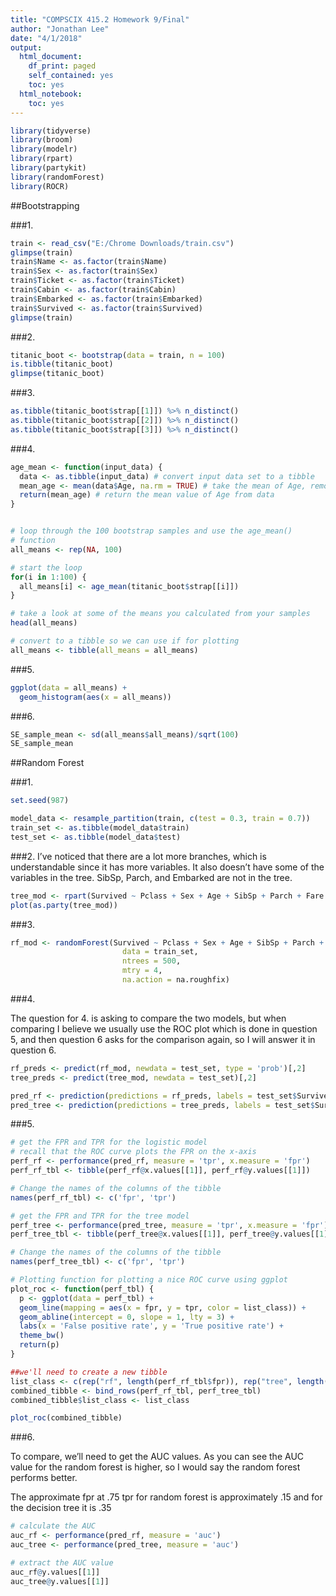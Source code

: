 ```yaml
---
title: "COMPSCIX 415.2 Homework 9/Final"
author: "Jonathan Lee"
date: "4/1/2018"
output:
  html_document:
    df_print: paged
    self_contained: yes
    toc: yes
  html_notebook:
    toc: yes
---
```


```r
library(tidyverse)
library(broom)
library(modelr)
library(rpart)
library(partykit)
library(randomForest)
library(ROCR)
```

##Bootstrapping

###1.
```r
train <- read_csv("E:/Chrome Downloads/train.csv")
glimpse(train)
train$Name <- as.factor(train$Name)
train$Sex <- as.factor(train$Sex)
train$Ticket <- as.factor(train$Ticket)
train$Cabin <- as.factor(train$Cabin)
train$Embarked <- as.factor(train$Embarked)
train$Survived <- as.factor(train$Survived)
glimpse(train)
```

###2.
```r
titanic_boot <- bootstrap(data = train, n = 100)
is.tibble(titanic_boot)
glimpse(titanic_boot)
```

###3.
```r
as.tibble(titanic_boot$strap[[1]]) %>% n_distinct()
as.tibble(titanic_boot$strap[[2]]) %>% n_distinct()
as.tibble(titanic_boot$strap[[3]]) %>% n_distinct()
```

###4.
```r
age_mean <- function(input_data) {
  data <- as.tibble(input_data) # convert input data set to a tibble
  mean_age <- mean(data$Age, na.rm = TRUE) # take the mean of Age, remove NAs
  return(mean_age) # return the mean value of Age from data
}


# loop through the 100 bootstrap samples and use the age_mean()
# function
all_means <- rep(NA, 100)

# start the loop
for(i in 1:100) {
  all_means[i] <- age_mean(titanic_boot$strap[[i]])
}

# take a look at some of the means you calculated from your samples
head(all_means)

# convert to a tibble so we can use if for plotting
all_means <- tibble(all_means = all_means)
```

###5.
```r
ggplot(data = all_means) +
  geom_histogram(aes(x = all_means))
```

###6.
```r
SE_sample_mean <- sd(all_means$all_means)/sqrt(100)
SE_sample_mean
```

##Random Forest

###1.
```r
set.seed(987)

model_data <- resample_partition(train, c(test = 0.3, train = 0.7))
train_set <- as.tibble(model_data$train)
test_set <- as.tibble(model_data$test)
```

###2.
I've noticed that there are a lot more branches, which is understandable since it has more variables. It also doesn't have some of the variables in the tree. SibSp, Parch, and Embarked are not in the tree.
```r
tree_mod <- rpart(Survived ~ Pclass + Sex + Age + SibSp + Parch + Fare + Embarked, data = train_set)
plot(as.party(tree_mod))
```

###3.
```r
rf_mod <- randomForest(Survived ~ Pclass + Sex + Age + SibSp + Parch + Fare + Embarked, 
                         data = train_set, 
                         ntrees = 500, 
                         mtry = 4, 
                         na.action = na.roughfix)
```

###4.

The question for 4. is asking to compare the two models, but when comparing I believe we usually use the ROC plot which is done in question 5, and then question 6 asks for the comparison again, so I will answer it in question 6.
```r
rf_preds <- predict(rf_mod, newdata = test_set, type = 'prob')[,2]
tree_preds <- predict(tree_mod, newdata = test_set)[,2]

pred_rf <- prediction(predictions = rf_preds, labels = test_set$Survived)
pred_tree <- prediction(predictions = tree_preds, labels = test_set$Survived)
```

###5.

```r
# get the FPR and TPR for the logistic model
# recall that the ROC curve plots the FPR on the x-axis
perf_rf <- performance(pred_rf, measure = 'tpr', x.measure = 'fpr')
perf_rf_tbl <- tibble(perf_rf@x.values[[1]], perf_rf@y.values[[1]])

# Change the names of the columns of the tibble
names(perf_rf_tbl) <- c('fpr', 'tpr')

# get the FPR and TPR for the tree model
perf_tree <- performance(pred_tree, measure = 'tpr', x.measure = 'fpr')
perf_tree_tbl <- tibble(perf_tree@x.values[[1]], perf_tree@y.values[[1]])

# Change the names of the columns of the tibble
names(perf_tree_tbl) <- c('fpr', 'tpr')

# Plotting function for plotting a nice ROC curve using ggplot
plot_roc <- function(perf_tbl) {
  p <- ggplot(data = perf_tbl) + 
  geom_line(mapping = aes(x = fpr, y = tpr, color = list_class)) +
  geom_abline(intercept = 0, slope = 1, lty = 3) +
  labs(x = 'False positive rate', y = 'True positive rate') +
  theme_bw()
  return(p)
}

##we'll need to create a new tibble
list_class <- c(rep("rf", length(perf_rf_tbl$fpr)), rep("tree", length(perf_tree_tbl$fpr)))
combined_tibble <- bind_rows(perf_rf_tbl, perf_tree_tbl)
combined_tibble$list_class <- list_class

plot_roc(combined_tibble)
```

###6.

To compare, we'll need to get the AUC values. As you can see the AUC value for the random forest is higher, so I would say the random forest performs better.

The approximate fpr at .75 tpr for random forest is approximately .15 and for the decision tree it is .35
```r
# calculate the AUC
auc_rf <- performance(pred_rf, measure = 'auc')
auc_tree <- performance(pred_tree, measure = 'auc')

# extract the AUC value
auc_rf@y.values[[1]]
auc_tree@y.values[[1]]
```


